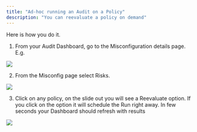 ```yaml
---
title: "Ad-hoc running an Audit on a Policy"
description: "You can reevaluate a policy on demand"
---
```


Here is how you do it.

1. From your Audit Dashboard, go to the Misconfiguration details page. E.g.

<img src="/images/select-misconfig.png" />

2. From the Misconfig page select Risks.

<img src="/images/select-risks.png" />

3. Click on any policy, on the slide out you will see a Reevaluate option. If you click on the option it will schedule the Run right away. In few seconds your Dashboard should refresh with results

<img src="/images/reevaluate.png" />